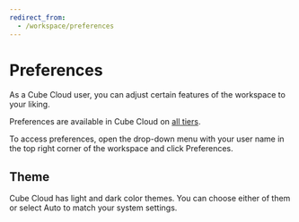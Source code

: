 ```yaml
---
redirect_from:
  - /workspace/preferences
---
```


# Preferences

As a Cube Cloud user, you can adjust certain features of the workspace to your
liking.

<SuccessBox>

Preferences are available in Cube Cloud on
[all tiers](https://cube.dev/pricing).

</SuccessBox>

To access preferences, open the drop-down menu with your user name in the top
right corner of the workspace and click <Btn>Preferences</Btn>.

<Screenshot src="https://ucarecdn.com/e2e37437-b581-49b5-812d-0ce80b7ca2f9/" />

## Theme

Cube Cloud has light and dark color themes. You can choose either of them or
select <Btn>Auto</Btn> to match your system settings.
